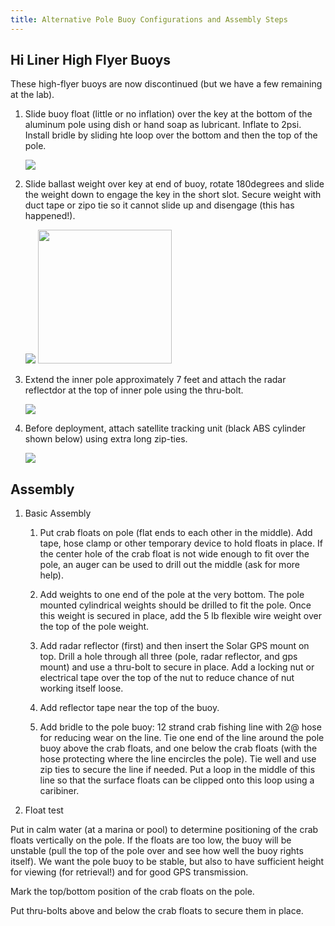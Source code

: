 ```yaml
---
title: Alternative Pole Buoy Configurations and Assembly Steps
---
```


## Hi Liner High Flyer Buoys

These high-flyer buoys are now discontinued (but we have a few remaining at the lab).

1.  Slide buoy float (little or no inflation) over the key at the bottom of the aluminum pole using dish or hand soap as lubricant. Inflate to 2psi. Install bridle by sliding hte loop over the bottom and then the top of the pole.

    ![](images/hiLiner_float2Pole.jpg)

2.  Slide ballast weight over key at end of buoy, rotate 180degrees and slide the weight down to engage the key in the short slot. Secure weight with duct tape or zipo tie so it cannot slide up and disengage (this has happened!).

    ![](images/hiLiner_weight1.jpg) ![](images/hiLiner_weight2.jpg){width="214"}

3.  Extend the inner pole approximately 7 feet and attach the radar reflectdor at the top of inner pole using the thru-bolt.

    ![](images/hiLiner_radar.jpg)

4.  Before deployment, attach satellite tracking unit (black ABS cylinder shown below) using extra long zip-ties.

    ![](images/hiLiner_deploy.jpg)

## Assembly

1.  Basic Assembly

    1.  Put crab floats on pole (flat ends to each other in the middle). Add tape, hose clamp or other temporary device to hold floats in place. If the center hole of the crab float is not wide enough to fit over the pole, an auger can be used to drill out the middle (ask for more help).

    2.  Add weights to one end of the pole at the very bottom. The pole mounted cylindrical weights should be drilled to fit the pole. Once this weight is secured in place, add the 5 lb flexible wire weight over the top of the pole weight.

    3.  Add radar reflector (first) and then insert the Solar GPS mount on top. Drill a hole through all three (pole, radar reflector, and gps mount) and use a thru-bolt to secure in place. Add a locking nut or electrical tape over the top of the nut to reduce chance of nut working itself loose.

    4.  Add reflector tape near the top of the buoy.

    5.  Add bridle to the pole buoy: 12 strand crab fishing line with 2\@ hose for reducing wear on the line. Tie one end of the line around the pole buoy above the crab floats, and one below the crab floats (with the hose protecting where the line encircles the pole). Tie well and use zip ties to secure the line if needed. Put a loop in the middle of this line so that the surface floats can be clipped onto this loop using a caribiner.

2.  Float test

Put in calm water (at a marina or pool) to determine positioning of the crab floats vertically on the pole. If the floats are too low, the buoy will be unstable (pull the top of the pole over and see how well the buoy rights itself). We want the pole buoy to be stable, but also to have sufficient height for viewing (for retrieval!) and for good GPS transmission.

Mark the top/bottom position of the crab floats on the pole.

Put thru-bolts above and below the crab floats to secure them in place.
